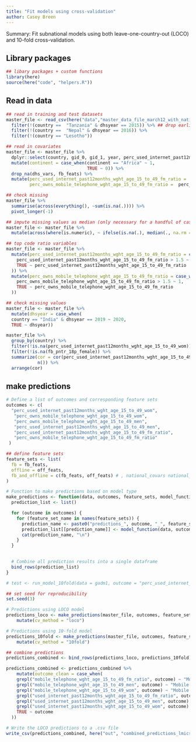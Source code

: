 ```yaml
---
title: "Fit models using cross-validation"
author: Casey Breen
---
```


Summary: Fit subnational models using both leave-one-country-out (LOCO) and 10-fold cross-validation.


## Library packages 

```r
## libary packages + custom functions 
library(here)
source(here("code", "helpers.R"))
```

## Read in data 

```r
## read in training and test datasets 
master_file <- read_csv(here("data","master_data_file_march12_with_national.csv")) %>% 
  filter(!(country ==  "Tanzania" & dhsyear == 2015)) %>% ## drop earlier surveys 
  filter(!(country ==  "Nepal" & dhsyear == 2016)) %>% 
  filter(!(country == "Lesotho"))

## read in covariates 
master_file <- master_file %>% 
  dplyr::select(country, gid_0, gid_1, year, perc_used_internet_past12months_wght_age_15_to_49_wom, continent, all_of(c(dhs_vars, fb_feats, off_feats))) %>% ## the vectors of vars are defined in helper function
  mutate(continent = case_when(continent == "Africa" ~ 1,
                               TRUE ~ 0)) %>%
  drop_na(dhs_vars, fb_feats) %>% 
  mutate(perc_used_internet_past12months_wght_age_15_to_49_fm_ratio =  perc_used_internet_past12months_wght_age_15_to_49_wom/perc_used_internet_past12months_wght_age_15_to_49_men,
         perc_owns_mobile_telephone_wght_age_15_to_49_fm_ratio =  perc_owns_mobile_telephone_wght_age_15_to_49_wom/perc_owns_mobile_telephone_wght_age_15_to_49_men)
```


```r
## check missing
master_file %>%
  summarise(across(everything(), ~sum(is.na(.)))) %>%
  pivot_longer(-1) 

## impute missing values as median (only necessary for a handful of cases)
master_file <- master_file %>% 
  mutate(across(where(is.numeric), ~ ifelse(is.na(.), median(., na.rm = TRUE), .)))

## top code ratio variables 
master_file <- master_file %>%
  mutate(perc_used_internet_past12months_wght_age_15_to_49_fm_ratio = case_when(
    perc_used_internet_past12months_wght_age_15_to_49_fm_ratio > 1.5 ~ 1.5,
    TRUE ~ perc_used_internet_past12months_wght_age_15_to_49_fm_ratio
  )) %>%
  mutate(perc_owns_mobile_telephone_wght_age_15_to_49_fm_ratio = case_when(
    perc_owns_mobile_telephone_wght_age_15_to_49_fm_ratio > 1.5 ~ 1,
    TRUE ~ perc_owns_mobile_telephone_wght_age_15_to_49_fm_ratio
  ))

## check missing values
master_file <- master_file %>% 
  mutate(dhsyear = case_when(
  country == "India" & dhsyear == 2019 ~ 2020,
  TRUE ~ dhsyear)) 

master_file %>%
  group_by(country) %>%
  filter(!is.na(perc_used_internet_past12months_wght_age_15_to_49_wom)) %>%
  filter(!is.na(fb_pntr_18p_female)) %>%
  summarize(cor = cor(perc_used_internet_past12months_wght_age_15_to_49_wom, fb_pntr_18p_female),
            n()) %>% 
  arrange(cor) 
```

## make predictions 

```r
# Define a list of outcomes and corresponding feature sets
outcomes <- c(
  "perc_used_internet_past12months_wght_age_15_to_49_wom", 
   "perc_owns_mobile_telephone_wght_age_15_to_49_wom",
   "perc_owns_mobile_telephone_wght_age_15_to_49_men",
   "perc_used_internet_past12months_wght_age_15_to_49_men",
   "perc_used_internet_past12months_wght_age_15_to_49_fm_ratio",
   "perc_owns_mobile_telephone_wght_age_15_to_49_fm_ratio"
 )

## define feature sets 
feature_sets <- list(
  fb = fb_feats,
  offline = off_feats,
  fb_and_offline = c(fb_feats, off_feats) # , national_covars national_covars
)

# Function to make predictions based on model type
make_predictions <- function(data, outcomes, feature_sets, model_function) {
  prediction_list <- list()

  for (outcome in outcomes) {
    for (feature_set_name in names(feature_sets)) {
      prediction_name <- paste0("predictions_", outcome, "_", feature_set_name)
      prediction_list[[prediction_name]] <- model_function(data, outcome, feature_sets[[feature_set_name]])
      cat(prediction_name, "\n")
    }
  }
  

  # Combine all prediction results into a single dataframe
  bind_rows(prediction_list) 
}

# test <- run_model_10fold(data = gadm1, outcome = "perc_used_internet_past12months_wght_age_15_to_49_wom", covar_list = c(off_feats))

## set seed for reproducibility
set.seed(3)

# Predictions using LOCO model
predictions_loco <- make_predictions(master_file, outcomes, feature_sets, run_loco_model) %>%  
    mutate(cv_method = "loco")

# Predictions using 10-fold model
predictions_10fold <- make_predictions(master_file, outcomes, feature_sets, run_model_10fold) %>%
    mutate(cv_method = "10fold")

## combine predictions 
predictions_combined <- bind_rows(predictions_loco, predictions_10fold)

predictions_combined <- predictions_combined %>% 
    mutate(outcome_clean = case_when(
    grepl("mobile_telephone_wght_age_15_to_49_fm_ratio", outcome) ~ "Mobile (Ratio)",
    grepl("mobile_telephone_wght_age_15_to_49_men", outcome) ~ "Mobile (Men)",
    grepl("mobile_telephone_wght_age_15_to_49_wom", outcome) ~ "Mobile (Women)",
    grepl("used_internet_past12months_wght_age_15_to_49_fm_ratio", outcome) ~ "Internet (Ratio)",
    grepl("used_internet_past12months_wght_age_15_to_49_men", outcome) ~ "Internet (Men)",
    grepl("used_internet_past12months_wght_age_15_to_49_wom", outcome) ~ "Internet (Women)",
    TRUE ~ outcome
  )) 
```


```r
# Write the LOCO predictions to a .csv file
write_csv(predictions_combined, here("out", "combined_predictions_lmics_national_covars_full.csv"))
```



